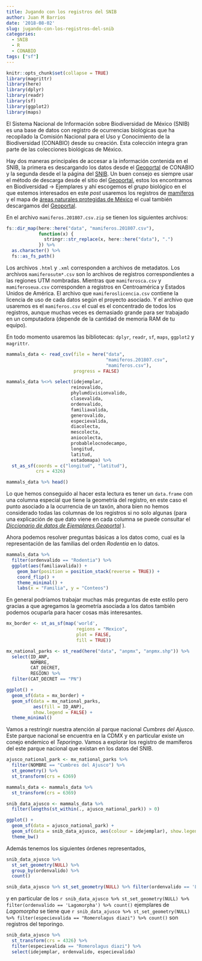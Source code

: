 ```yaml
---
title: Jugando con los registros del SNIB
author: Juan M Barrios
date: '2018-08-02'
slug: jugando-con-los-registros-del-snib
categories:
  - SNIB
  - R
  - CONABIO
tags: ["sf"]
---
```


```r
knitr::opts_chunk$set(collapse = TRUE)
library(magrittr)
library(here)
library(dplyr)
library(readr)
library(sf)
library(ggplot2)
library(maps)
```

El Sistema Nacional de Información sobre Biodiversidad de México (SNIB) es una 
base de datos con registro de ocurrencias biológicas que ha recopilado la 
Comisión Nacional para el Uso y Conocimiento de la Biodiversidad (CONABIO) 
desde su creación. Esta colección integra gran parte de las colecciones 
biológicas de México. 

Hay dos maneras principales de accesar a la información contenida en el SNIB,
la primera es descargando los datos desde el [Geoportal] de CONABIO y la 
segunda desde el la página del [SNIB](http://www.snib.mx/). Un buen consejo 
es siempre usar el método de descarga desde el sitio del [Geoportal], estos 
los encontramos en Biodiversidad → Ejemplares y ahí escogemos el *grupo* 
biológico en el que estemos interesados en este *post* usaremos los registros 
de [mamíferos](http://www.snib.mx/ejemplares/mamiferos.201807.csv.zip) y el 
mapa de [áreas naturales protegidas de 
México](http://www.conabio.gob.mx/informacion/gis/maps/geo/anpmx.zip) el cual 
también descargamos del [Geoportal]. 

En el archivo `mamiferos.201807.csv.zip` se tienen los siguientes archivos:

```r
fs::dir_map(here::here("data", "mamiferos.201807.csv"), 
            function(x) {
              stringr::str_replace(x, here::here("data"), ".")
            }) %>% 
  as.character() %>% 
  fs::as_fs_path()
```

Los archivos `.html` y `.xml` corresponden a archivos de metadatos. Los 
archivos `mamiferosutm*.csv` son lo archivos de registros correspondientes 
a las regiones UTM nombradas. Mientras que `mamiferosca.csv` y 
`mamiferoseua.csv` corresponden a registros en Centroamérica y Estados 
Unidos de América. El archivo que `mamiferoslicencia.csv` contiene la 
licencia de uso de cada datos según el proyecto asociado. Y el archivo
que usaremos es el `mamiferos.csv` el cual es el concentrado de todos
los registros, aunque muchas veces es demasiado grande para ser trabajado
en un computadora (depende de la cantidad de memoria RAM de tu equipo).

En todo momento usaremos las bibliotecas: `dplyr`, `readr`, `sf`, `maps`, 
`ggplot2` y `magrittr`. 

```r
mammals_data <- read_csv(file = here("data", 
                                     "mamiferos.201807.csv", 
                                     "mamiferos.csv"),
                         progress = FALSE)

mammals_data %<>% select(idejemplar,
                        reinovalido,
                        phylumdivisionvalido,
                        clasevalida,
                        ordenvalido,
                        familiavalida,
                        generovalido,
                        especievalida,
                        diacolecta,
                        mescolecta,
                        aniocolecta,
                        probablelocnodecampo,
                        longitud,
                        latitud, 
                        estadomapa) %>%
  st_as_sf(coords = c("longitud", "latitud"),
           crs = 4326)

mammals_data %>% head()
```

Lo que hemos conseguido al hacer esta lectura es tener un `data.frame` con una
columna especial que tiene la geometría del registro, en este caso el punto 
asociado a la ocurrencia de un taxón, ahora bien no hemos considerado todas las
columnas de los registros si no solo algunas (para una explicación de que dato
viene en cada columna se puede consultar el 
[_Diccionario de datos de Ejemplares Geoportal_](http://www.snib.mx/documents/docsnib.html)
). 

Ahora podemos resolver preguntas básicas a los datos como, cual es la 
representación de las familias del orden _Rodentia_ en lo datos.

```r
mammals_data %>% 
  filter(ordenvalido == "Rodentia") %>%
  ggplot(aes(familiavalida)) + 
    geom_bar(position = position_stack(reverse = TRUE)) +
    coord_flip() + 
    theme_minimal() +
    labs(x = "Familia", y = "Conteos")
```

En general podríamos trabajar muchas más preguntas de este estilo pero gracias
a que  agregamos la geometría asociada a los datos también podemos ocuparla 
para hacer cosas más interesantes. 

```r
mx_border <- st_as_sf(map('world', 
                          regions = "Mexico", 
                          plot = FALSE, 
                          fill = TRUE))

mx_national_parks <- st_read(here("data", "anpmx", "anpmx.shp")) %>%
  select(ID_ANP,
         NOMBRE, 
         CAT_DECRET,
         REGION) %>%
  filter(CAT_DECRET == "PN")

ggplot() +
  geom_sf(data = mx_border) +
  geom_sf(data = mx_national_parks, 
          aes(fill = ID_ANP), 
          show.legend = FALSE) + 
  theme_minimal()
```

Vamos a restringir nuestra atención al parque nacional 
_Cumbres del Ajusco_. Este parque nacional se encuentra en la CDMX
y en particular existe un conejo endemico el _Teporingo_. Vamos a explorar
los registro de mamíferos del este parque nacional que existan en los datos
del SNIB. 

```r
ajusco_national_park <- mx_national_parks %>%
  filter(NOMBRE == "Cumbres del Ajusco") %>%
  st_geometry() %>%
  st_transform(crs = 6369)

mammals_data <- mammals_data %>%
  st_transform(crs = 6369)

snib_data_ajusco <- mammals_data %>%
  filter(lengths(st_within(., ajusco_national_park)) > 0)

ggplot() +
  geom_sf(data = ajusco_national_park) +
  geom_sf(data = snib_data_ajusco, aes(colour = idejemplar), show.legend = FALSE) +
  theme_bw()
```

Además tenemos los siguientes órdenes representados,

```r
snib_data_ajusco %>% 
  st_set_geometry(NULL) %>%
  group_by(ordenvalido) %>% 
  count()

snib_data_ajusco %>% st_set_geometry(NULL) %>% filter(ordenvalido == 'Lagomorpha')
```

y en particular de los 
`r snib_data_ajusco %>% st_set_geometry(NULL) %>% filter(ordenvalido == 'Lagomorpha') %>% count()`
ejemplares de _Lagomorpha_ se tiene que 
`r snib_data_ajusco %>% st_set_geometry(NULL) %>% filter(especievalida == "Romerolagus diazi") %>% count()` son registros del teporingo.

```r
snib_data_ajusco %>%  
  st_transform(crs = 4326) %>%
  filter(especievalida == "Romerolagus diazi") %>%
  select(idejemplar, ordenvalido, especievalida)
```


[Geoportal]: http://geoportal.conabio.gob.mx/